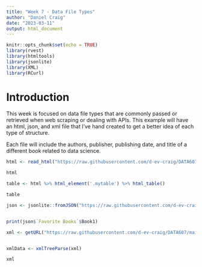 ```yaml
---
title: "Week 7 - Data File Types"
author: "Daniel Craig"
date: "2023-03-11"
output: html_document
---
```


```r
knitr::opts_chunk$set(echo = TRUE)
library(rvest)
library(htmltools)
library(jsonlite)
library(XML)
library(RCurl)
```

# Introduction  
  
This week is focused on data file types that are commonly passed or retrieved when web scraping or dealing with APIs. This example will have an html, json, and xml file that I've hand created to get a better idea of each type of structure.  
  
Each file will include the authors, publisher, publishing date, and title of a different book related to data science.  

```r

html <- read_html("https://raw.githubusercontent.com/d-ev-craig/DATA607/main/Week%207%20-%20Web%20Data%20%26%20APIs/html2.html")

html

table <- html %>% html_element('.mytable') %>% html_table()

table
```
```r

json <- jsonlite::fromJSON("https://raw.githubusercontent.com/d-ev-craig/DATA607/main/Week%207%20-%20Web%20Data%20%26%20APIs/json.json")


print(json$`Favorite Books`$Book1)
```

```r
xml <- getURL("https://raw.githubusercontent.com/d-ev-craig/DATA607/main/Week%207%20-%20Web%20Data%20%26%20APIs/xml.xml",ssl.verifyPeer = FALSE)


xmlData <- xmlTreeParse(xml)

xml


```

